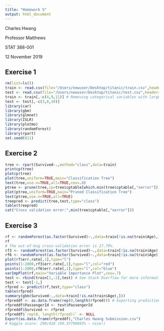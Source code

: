```yaml
---
title: "Homework 5"
output: html_document
---
```

Charles Hwang

Professor Matthews

STAT 388-001

12 November 2019

## Exercise 1

```r
rm(list=ls())
train <- read.csv(file="/Users/newuser/Desktop/titanic/train.csv",header=TRUE)
test <- read.csv(file="/Users/newuser/Desktop/titanic/test.csv",header=TRUE)
train <- train[,-c(4,9,11)] # Removing categorical variables with large number of unique values ("Name", "Ticket", and "Cabin")
test <- test[,-c(3,8,10)]
library(car)
library(gbm)
library(glmnet)
library(ISLR)
library(plotmo)
library(randomForest)
library(rpart)
set.seed(811)
```

## Exercise 2

```r
tree <- rpart(Survived~.,method="class",data=train)
printcp(tree)
plotcp(tree)
plot(tree,uniform=TRUE,main="Classification Tree")
text(tree,use.n=TRUE,all=TRUE,cex=.8)
ptree <- prune(tree,cp=tree$cptable[which.min(tree$cptable[,"xerror"]),"CP"])
plot(ptree,uniform=TRUE,main="Pruned Classification Tree")
text(ptree,use.n=TRUE,all=TRUE)
treepred <- predict(tree,test,type="class")
table(treepred)
cat("Cross validation error:",min(tree$cptable[,"xerror"]))
```

## Exercise 3

```r
rf <- randomForest(as.factor(Survived)~.,data=train[!is.na(train$Age),],ntree=2000,importance=TRUE)
rf
# The out-of-bag cross-validation error is 17.79%.
rf3 <- randomForest(as.factor(Survived)~.,data=train[!is.na(train$Age),],ntree=2000,importance=TRUE,mtry=3)
rf6 <- randomForest(as.factor(Survived)~.,data=train[!is.na(train$Age),],ntree=2000,importance=TRUE,mtry=6)
plot(rf$err.rate[,1],type="l")
points(1:2000,rf3$err.rate[,1],type="l",col="red")
points(1:2000,rf6$err.rate[,1],type="l",col="blue")
varImpPlot(rf,main="Variable Importance Plot",cex=.7)
test <- rbind(train[1,-2],test) # See Stack Overflow for more information: https://stackoverflow.com/a/38097360
test <- test[-1,]
rfpred <- predict(rf,test,type="class")
table(rfpred)
summary(gbm(Survived~.,data=train[!is.na(train$Age),]))
rfpreddf <- as.data.frame(rep(0,length(rfpred))) # Exporting predictions to CSV file for Kaggle submission
rfpreddf$PassengerId <- test$PassengerId
rfpreddf$Survived <- rfpred
rfpreddf$`rep(0, length(rfpred))` <- NULL
Export(as.data.frame(rfpreddf),"Charles Hwang Submission.csv")
# Kaggle score: 290/418 (69.37799043% — nice!)
```